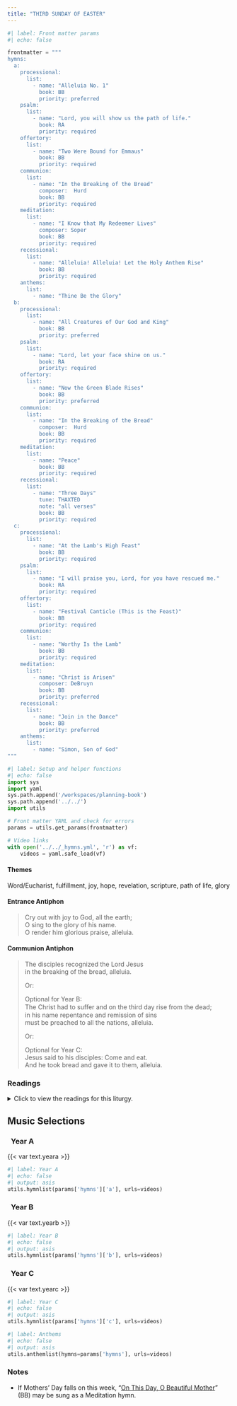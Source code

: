 ```yaml
---
title: "THIRD SUNDAY OF EASTER"
---
```


```python
#| label: Front matter params
#| echo: false

frontmatter = """
hymns:
  a:
    processional:
      list:
        - name: "Alleluia No. 1"
          book: BB
          priority: preferred
    psalm:
      list:
        - name: "Lord, you will show us the path of life."
          book: RA
          priority: required
    offertory:
      list:
        - name: "Two Were Bound for Emmaus"
          book: BB
          priority: required
    communion:
      list:
        - name: "In the Breaking of the Bread"
          composer:  Hurd
          book: BB
          priority: required
    meditation:
      list:
        - name: "I Know that My Redeemer Lives"
          composer: Soper
          book: BB
          priority: required
    recessional:
      list:
        - name: "Alleluia! Alleluia! Let the Holy Anthem Rise"
          book: BB
          priority: required
    anthems:
      list:
        - name: "Thine Be the Glory"
  b:
    processional:
      list:
        - name: "All Creatures of Our God and King"
          book: BB
          priority: preferred
    psalm:
      list:
        - name: "Lord, let your face shine on us."
          book: RA
          priority: required
    offertory:
      list:
        - name: "Now the Green Blade Rises"
          book: BB
          priority: preferred
    communion:
      list:
        - name: "In the Breaking of the Bread"
          composer:  Hurd
          book: BB
          priority: required
    meditation:
      list:
        - name: "Peace"
          book: BB
          priority: required
    recessional:
      list:
        - name: "Three Days"
          tune: THAXTED
          note: "all verses"
          book: BB
          priority: required
  c:
    processional:
      list:
        - name: "At the Lamb's High Feast"
          book: BB
          priority: required
    psalm:
      list:
        - name: "I will praise you, Lord, for you have rescued me."
          book: RA
          priority: required
    offertory:
      list:
        - name: "Festival Canticle (This is the Feast)"
          book: BB
          priority: required
    communion:
      list:
        - name: "Worthy Is the Lamb"
          book: BB
          priority: required
    meditation:
      list:
        - name: "Christ is Arisen"
          composer: DeBruyn
          book: BB
          priority: preferred
    recessional:
      list:
        - name: "Join in the Dance"
          book: BB
          priority: preferred
    anthems:
      list:
        - name: "Simon, Son of God"
"""
```

```python
#| label: Setup and helper functions
#| echo: false
import sys
import yaml
sys.path.append('/workspaces/planning-book')
sys.path.append('../../')
import utils

# Front matter YAML and check for errors
params = utils.get_params(frontmatter)

# Video links
with open('../../_hymns.yml', 'r') as vf:
    videos = yaml.safe_load(vf)
```

:::  {.red}
#### **Themes**
:::

Word/Eucharist, fulfillment, joy, hope, revelation, scripture, path of life, glory

:::  {.red}
#### **Entrance Antiphon**
:::

> Cry out with joy to God, all the earth;  
> O sing to the glory of his name.  
> O render him glorious praise, alleluia.

:::  {.red}
#### **Communion Antiphon**
:::

> The disciples recognized the Lord Jesus  
> in the breaking of the bread, alleluia.
>  
> [Or:]{.red}  
>   
> [Optional for Year B:]{.red}  
> The Christ had to suﬀer and on the third day rise from the dead;  
> in his name repentance and remission of sins  
> must be preached to all the nations, alleluia.  
>  
> [Or:]{.red}  
>  
> [Optional for Year C:]{.red}  
> Jesus said to his disciples: Come and eat.  
> And he took bread and gave it to them, alleluia.

:::: {.content-visible when-format="html"}
::: {.red}
### Readings
:::

<details>
  <summary>Click to view the readings for this liturgy.</summary>

::: {.titlered}
### &nbsp; Year A
:::

::: {.red}
#### First Reading [Acts 2:14, 22-33]{style="float:right" .small}
:::

Then Peter stood up with the Eleven,  
raised his voice, and proclaimed:  
"You who are Jews, indeed all of you staying in Jerusalem.  
Let this be known to you, and listen to my words.  
You who are Israelites, hear these words.  
Jesus the Nazarene was a man commended to you by God  
with mighty deeds, wonders, and signs,  
which God worked through him in your midst, as you yourselves know.  
This man, delivered up by the set plan and foreknowledge of God,  
you killed, using lawless men to crucify him.  
But God raised him up, releasing him from the throes of death,  
because it was impossible for him to be held by it.  
For David says of him:  
*I saw the Lord ever before me,*  
*with him at my right hand I shall not be disturbed.*  
*Therefore my heart has been glad and my tongue has exulted;*  
*my flesh, too, will dwell in hope,*  
*because you will not abandon my soul to the netherworld,*  
*nor will you suffer your holy one to see corruption.*  
*You have made known to me the paths of life;*  
*you will fill me with joy in your presence.*  

"My brothers, one can confidently say to you  
about the patriarch David that he died and was buried,  
and his tomb is in our midst to this day.  
But since he was a prophet and knew that God had sworn an oath to him  
that he would set one of his descendants upon his throne,  
he foresaw and spoke of the resurrection of the Christ,  
that neither was he abandoned to the netherworld  
nor did his flesh see corruption.  
God raised this Jesus;  
of this we are all witnesses.  
Exalted at the right hand of God,  
he received the promise of the Holy Spirit from the Father  
and poured him forth, as you see and hear."  

***

::: {.red}
#### Responsorial Psalm [Psalm 16:1-2, 5, 7-8, 9-10, 11]{style="float:right" .small}
:::

**[℟.]{.red}** **Lord, you will show us the path of life.**  
[Or:]{.red}  
**[℟.]{.red}** **Alleluia.**  

Keep me, O God, for in you I take refuge;  
I say to the LORD, "My Lord are you."  
O LORD, my allotted portion and my cup,  
you it is who hold fast my lot. **[℟.]{.red}**  

I bless the LORD who counsels me;  
even in the night my heart exhorts me.  
I set the LORD ever before me;  
with him at my right hand I shall not be disturbed. **[℟.]{.red}**  

Therefore my heart is glad and my soul rejoices,  
my body, too, abides in confidence;  
because you will not abandon my soul to the netherworld,  
nor will you suffer your faithful one to undergo corruption. **[℟.]{.red}**  

You will show me the path to life,  
abounding joy in your presence,  
the delights at your right hand forever. **[℟.]{.red}**  

***

::: {.red}
#### Second Reading [1 Peter 1:17-21]{style="float:right" .small}
:::

Beloved:  
If you invoke as Father him who judges impartially  
according to each one's works,  
conduct yourselves with reverence during the time of your sojourning,  
realizing that you were ransomed from your futile conduct,  
handed on by your ancestors,  
not with perishable things like silver or gold  
but with the precious blood of Christ  
as of a spotless unblemished lamb.  

He was known before the foundation of the world  
but revealed in the final time for you,  
who through him believe in God  
who raised him from the dead and gave him glory,  
so that your faith and hope are in God.  

***

::: {.red}
#### Gospel Acclamation [Cf. Luke 24:32]{style="float:right" .small}
:::

**[℟.]{.red}** **Alleluia, alleluia.**  
Lord Jesus, open the Scriptures to us;  
make our hearts burn while you speak to us. **[℟.]{.red}**

***

::: {.red}
#### Gospel [Luke 24:13-35]{style="float:right" .small}
:::

That very day, the first day of the week,  
two of Jesus' disciples were going  
to a village seven miles from Jerusalem called Emmaus,  
and they were conversing about all the things that had occurred.  
And it happened that while they were conversing and debating,  
Jesus himself drew near and walked with them,  
but their eyes were prevented from recognizing him.  
He asked them,   
"What are you discussing as you walk along?"  
They stopped, looking downcast.  
One of them, named Cleopas, said to him in reply,  
"Are you the only visitor to Jerusalem  
who does not know of the things  
that have taken place there in these days?"  
And he replied to them, "What sort of things?"  
They said to him,  
"The things that happened to Jesus the Nazarene,  
who was a prophet mighty in deed and word  
before God and all the people,  
how our chief priests and rulers both handed him over  
to a sentence of death and crucified him.  
But we were hoping that he would be the one to redeem Israel;  
and besides all this,  
it is now the third day since this took place.  
Some women from our group, however, have astounded us:  
they were at the tomb early in the morning  
and did not find his body;  
they came back and reported  
that they had indeed seen a vision of angels  
who announced that he was alive.  
Then some of those with us went to the tomb  
and found things just as the women had described,  
but him they did not see."  
And he said to them, "Oh, how foolish you are!  
How slow of heart to believe all that the prophets spoke!  
Was it not necessary that the Christ should suffer these things  
and enter into his glory?"  
Then beginning with Moses and all the prophets,  
he interpreted to them what referred to him  
in all the Scriptures.  
As they approached the village to which they were going,  
he gave the impression that he was going on farther.  
But they urged him, "Stay with us,  
for it is nearly evening and the day is almost over."  
So he went in to stay with them.  
And it happened that, while he was with them at table,  
he took bread, said the blessing,  
broke it, and gave it to them.  
With that their eyes were opened and they recognized him,  
but he vanished from their sight.  
Then they said to each other,  
"Were not our hearts burning within us  
while he spoke to us on the way and opened the Scriptures to us?"  
So they set out at once and returned to Jerusalem  
where they found gathered together  
the eleven and those with them who were saying,  
"The Lord has truly been raised and has appeared to Simon!"  
Then the two recounted  
what had taken place on the way  
and how he was made known to them in the breaking of bread.  

::: {.centered}
{{< var symbols.cross >}} &nbsp; {{< var symbols.cross >}} &nbsp; {{< var symbols.cross >}}
:::

::: {.titlered}
### &nbsp; Year B
:::

::: {.red}
#### First Reading [Acts 3:13-15, 17-19]{style="float:right" .small}
:::

Peter said to the people:  
"The God of Abraham,  
the God of Isaac, and the God of Jacob,  
the God of our fathers, has glorified his servant Jesus,  
whom you handed over and denied in Pilate's presence  
when he had decided to release him.  
You denied the Holy and Righteous One  
and asked that a murderer be released to you.  
The author of life you put to death,  
but God raised him from the dead; of this we are witnesses.  
Now I know, brothers,  
that you acted out of ignorance, just as your leaders did;  
but God has thus brought to fulfillment  
what he had announced beforehand  
through the mouth of all the prophets,  
that his Christ would suffer.  
Repent, therefore, and be converted, that your sins may be wiped away."  

***

::: {.red}
#### Responsorial Psalm [Psalm 4:2, 4, 7-8, 9]{style="float:right" .small}
:::

**[℟.]{.red}** **Lord, let your face shine on us.**  
[Or:]{.red}  
**[℟.]{.red}** **Alleluia.**  

When I call, answer me, O my just God,  
you who relieve me when I am in distress;  
have pity on me, and hear my prayer! **[℟.]{.red}**  

Know that the LORD does wonders for his faithful one;  
the LORD will hear me when I call upon him. **[℟.]{.red}**  

O LORD, let the light of your countenance shine upon us!  
You put gladness into my heart. **[℟.]{.red}**  

As soon as I lie down, I fall peacefully asleep,  
for you alone, O LORD,  
bring security to my dwelling. **[℟.]{.red}**  

***

::: {.red}
#### Second Reading [1 John 2:1-5a]{style="float:right" .small}
:::

My children, I am writing this to you  
so that you may not commit sin.  
But if anyone does sin, we have an Advocate with the Father,  
Jesus Christ the righteous one.  
He is expiation for our sins,  
and not for our sins only but for those of the whole world.  
The way we may be sure that we know him is to keep  
his commandments.  
Those who say, "I know him," but do not keep his commandments  
are liars, and the truth is not in them.  
But whoever keeps his word,  
the love of God is truly perfected in him.  

***

::: {.red}
#### Gospel Acclamation [Cf. Luke 24:32]{style="float:right" .small}
:::

**[℟.]{.red}** **Alleluia, alleluia.**  
Lord Jesus, open the Scriptures to us;  
make our hearts burn while you speak to us. **[℟.]{.red}**  

***

::: {.red}
#### Gospel [Luke 24:35-48]{style="float:right" .small}
:::

The two disciples recounted what had taken place on the way,  
and how Jesus was made known to them  
in the breaking of bread.  

While they were still speaking about this,  
he stood in their midst and said to them,  
"Peace be with you."  
But they were startled and terrified  
and thought that they were seeing a ghost.  
Then he said to them, "Why are you troubled?  
And why do questions arise in your hearts?  
Look at my hands and my feet, that it is I myself.  
Touch me and see, because a ghost does not have flesh and bones  
as you can see I have."  
And as he said this,  
he showed them his hands and his feet.  
While they were still incredulous for joy and were amazed,  
he asked them, "Have you anything here to eat?"  
They gave him a piece of baked fish;  
he took it and ate it in front of them.  

He said to them,  
"These are my words that I spoke to you while I was still with you,  
that everything written about me in the law of Moses  
and in the prophets and psalms must be fulfilled."  
Then he opened their minds to understand the Scriptures.  
And he said to them,  
"Thus it is written that the Christ would suffer  
and rise from the dead on the third day  
and that repentance, for the forgiveness of sins,  
would be preached in his name  
to all the nations, beginning from Jerusalem.  
You are witnesses of these things."  

::: {.centered}
{{< var symbols.cross >}} &nbsp; {{< var symbols.cross >}} &nbsp; {{< var symbols.cross >}}
:::

::: {.titlered}
### &nbsp; Year C
:::

::: {.red}
#### First Reading [Acts 5:27-32, 40b-41]{style="float:right" .small}
:::

When the captain and the court officers had brought the apostles in  
and made them stand before the Sanhedrin,  
the high priest questioned them,  
“We gave you strict orders, did we not,  
to stop teaching in that name?  
Yet you have filled Jerusalem with your teaching  
and want to bring this man’s blood upon us.”  
But Peter and the apostles said in reply,  
“We must obey God rather than men.  
The God of our ancestors raised Jesus,  
though you had him killed by hanging him on a tree.  
God exalted him at his right hand as leader and savior  
to grant Israel repentance and forgiveness of sins.  
We are witnesses of these things,  
as is the Holy Spirit whom God has given to those who obey him.”  

The Sanhedrin ordered the apostles  
to stop speaking in the name of Jesus, and dismissed them.  
So they left the presence of the Sanhedrin,  
rejoicing that they had been found worthy  
to suffer dishonor for the sake of the name.  

***

::: {.red}
#### Responsorial Psalm [Psalm 30:2, 4, 5-6, 11-12, 13]{style="float:right" .small}
:::

**[℟.]{.red}** **I will praise you, Lord, for you have rescued me.**  
[Or:]{.red}  
**[℟.]{.red}** **Alleluia.**

I will extol you, O LORD, for you drew me clear  
&emsp; and did not let my enemies rejoice over me.  
O LORD, you brought me up from the netherworld;  
&emsp; you preserved me from among those going down into the pit. **[℟.]{.red}**  

Sing praise to the LORD, you his faithful ones,  
&emsp; and give thanks to his holy name.  
For his anger lasts but a moment;  
&emsp; a lifetime, his good will.  
At nightfall, weeping enters in,  
&emsp; but with the dawn, rejoicing. **[℟.]{.red}**  

Hear, O LORD, and have pity on me;  
&emsp; O LORD, be my helper.  
You changed my mourning into dancing;  
&emsp; O LORD, my God, forever will I give you thanks. **[℟.]{.red}**  

***

::: {.red}
#### Second Reading [Revelation 5:11-14]{style="float:right" .small}
:::

I, John, looked and heard the voices of many angels  
who surrounded the throne  
and the living creatures and the elders.  
They were countless in number, and they cried out in a loud voice:  
&emsp; “Worthy is the Lamb that was slain  
&emsp; &emsp; to receive power and riches, wisdom and strength,  
&emsp; &emsp; honor and glory and blessing.”  
Then I heard every creature in heaven and on earth  
and under the earth and in the sea,  
everything in the universe, cry out:  
&emsp; “To the one who sits on the throne and to the Lamb  
&emsp; &emsp; be blessing and honor, glory and might,  
&emsp; &emsp; forever and ever.”  
The four living creatures answered, “Amen,“  
and the elders fell down and worshiped.  

***

::: {.red}
#### Gospel Acclamation [PASSAGE]{style="float:right" .small}
:::

**[℟.]{.red}** **Alleluia, alleluia.**  
Christ is risen, creator of all;  
he has shown pity on all people. **[℟.]{.red}** 

***

::: {.red}
#### Gospel [John 21:1-19 or 21:1-14]{style="float:right" .small}
:::

At that time, Jesus revealed himself again to his disciples at the Sea of Tiberias.  
He revealed himself in this way.  
Together were Simon Peter, Thomas called Didymus,  
Nathanael from Cana in Galilee,  
Zebedee’s sons, and two others of his disciples.  
Simon Peter said to them, “I am going fishing.”  
They said to him, “We also will come with you.”  
So they went out and got into the boat,  
but that night they caught nothing.  
When it was already dawn, Jesus was standing on the shore;  
but the disciples did not realize that it was Jesus.  
Jesus said to them, “Children, have you caught anything to eat?”  
They answered him, “No.”  
So he said to them, “Cast the net over the right side of the boat  
and you will find something.”  
So they cast it, and were not able to pull it in  
because of the number of fish.  
So the disciple whom Jesus loved said to Peter, “It is the Lord.”  
When Simon Peter heard that it was the Lord,  
he tucked in his garment, for he was lightly clad,  
and jumped into the sea.  
The other disciples came in the boat,  
for they were not far from shore, only about a hundred yards,  
dragging the net with the fish.  
When they climbed out on shore,  
they saw a charcoal fire with fish on it and bread.  
Jesus said to them, “Bring some of the fish you just caught.”  
So Simon Peter went over and dragged the net ashore  
full of one hundred fifty-three large fish.  
Even though there were so many, the net was not torn.  
Jesus said to them, “Come, have breakfast.”  
And none of the disciples dared to ask him, “Who are you?”  
because they realized it was the Lord.  
Jesus came over and took the bread and gave it to them,  
and in like manner the fish.  
This was now the third time Jesus was revealed to his disciples  
after being raised from the dead.  

When they had finished breakfast, Jesus said to Simon Peter,  
“Simon, son of John, do you love me more than these?”  
Simon Peter answered him, “Yes, Lord, you know that I love you.”  
Jesus said to him, “Feed my lambs.”  
He then said to Simon Peter a second time,  
“Simon, son of John, do you love me?”  
Simon Peter answered him, “Yes, Lord, you know that I love you.”  
Jesus said to him, “Tend my sheep.”  
Jesus said to him the third time,  
“Simon, son of John, do you love me?”  
Peter was distressed that Jesus had said to him a third time,  
“Do you love me?” and he said to him,  
“Lord, you know everything; you know that I love you.”  
Jesus said to him, “Feed my sheep.  
Amen, amen, I say to you, when you were younger,  
you used to dress yourself and go where you wanted;  
but when you grow old, you will stretch out your hands,  
and someone else will dress you  
and lead you where you do not want to go.”  
He said this signifying by what kind of death he would glorify God.  
And when he had said this, he said to him, “Follow me.”  

[Or:]{.red}

At that time, Jesus revealed himself to his disciples at the Sea of Tiberias.  
He revealed himself in this way.  
Together were Simon Peter, Thomas called Didymus,  
Nathanael from Cana in Galilee,  
Zebedee’s sons, and two others of his disciples.  
Simon Peter said to them, “I am going fishing.”  
They said to him, “We also will come with you.”  
So they went out and got into the boat,  
but that night they caught nothing.  
When it was already dawn, Jesus was standing on the shore;  
but the disciples did not realize that it was Jesus.  
Jesus said to them, “Children, have you caught anything to eat?”  
They answered him, “No.”  
So he said to them, “Cast the net over the right side of the boat  
and you will find something.”  
So they cast it, and were not able to pull it in  
because of the number of fish.  
So the disciple whom Jesus loved said to Peter, “It is the Lord.”  
When Simon Peter heard that it was the Lord,  
he tucked in his garment, for he was lightly clad,  
and jumped into the sea.  
The other disciples came in the boat,  
for they were not far from shore, only about a hundred yards,  
dragging the net with the fish.  
When they climbed out on shore,  
they saw a charcoal fire with fish on it and bread.  
Jesus said to them, “Bring some of the fish you just caught.”  
So Simon Peter went over and dragged the net ashore  
full of one hundred fifty-three large fish.  
Even though there were so many, the net was not torn.  
Jesus said to them, “Come, have breakfast.”  
And none of the disciples dared to ask him, “Who are you?”  
because they realized it was the Lord.  
Jesus came over and took the bread and gave it to them,  
and in like manner the fish.  
This was now the third time Jesus was revealed to his disciples  
after being raised from the dead.  

::: {.centered}
{{< var symbols.cross >}} &nbsp; {{< var symbols.cross >}} &nbsp; {{< var symbols.cross >}}
:::

</details>
::::

::: {.red}
## Music Selections
:::

::: {.titlered}
### &nbsp; Year A
:::
{{< var text.yeara >}}

```python
#| label: Year A
#| echo: false
#| output: asis
utils.hymnlist(params['hymns']['a'], urls=videos)
```

::: {.titlered}
### &nbsp; Year B
:::
{{< var text.yearb >}}

```python
#| label: Year B
#| echo: false
#| output: asis
utils.hymnlist(params['hymns']['b'], urls=videos)
```

::: {.titlered}
### &nbsp; Year C
:::
{{< var text.yearc >}}

```python
#| label: Year C
#| echo: false
#| output: asis
utils.hymnlist(params['hymns']['c'], urls=videos)
```


```python
#| label: Anthems
#| echo: false
#| output: asis
utils.anthemlist(hymns=params['hymns'], urls=videos)
```

::: {.red}
### Notes
:::

* If Mothers' Day falls on this week, “[On This Day, O Beautiful Mother](https://www.youtube.com/watch?v=Sn5sz5D67BY)” (BB) may be sung as a Meditation hymn.
